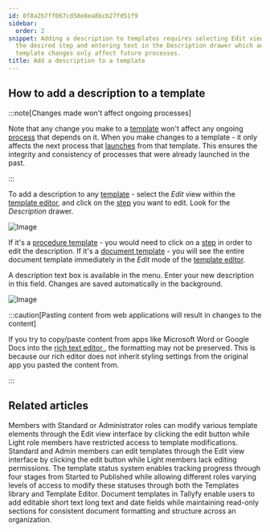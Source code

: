 ```yaml
---
id: 0f8a2b7ff067cd58e8ea8bcb27fd51f9
sidebar:
  order: 2
snippet: Adding a description to templates requires selecting Edit view clicking on
  the desired step and entering text in the Description drawer which auto-saves while
  template changes only affect future processes.
title: Add a description to a template
---
```


## How to add a description to a template

:::note[Changes made won't affect ongoing processes]

Note that any change you make to a [template](/products/pro/documenting/templates/) won't affect any ongoing [process](/products/pro/tracking-and-tasks/processes/) that depends on it. When you make changes to a template - it only affects the next process that [launches](/products/pro/launching/) from that template. This ensures the integrity and consistency of processes that were already launched in the past.

:::

To add a description to any [template](/products/pro/documenting/templates/) - select the _Edit_ view within the [template editor](/products/pro/documenting/templates/), and click on the [step](/products/pro/tracking-and-tasks/tasks/) you want to edit. Look for the _Description_ drawer.

![Image](https://screenshots.tallyfy.com/tallyfy%2Fpro%2Fdesktop-light-click-config-template.png)

If it's a [procedure template](/products/pro/documenting/templates/) - you would need to click on a [step](/products/pro/tracking-and-tasks/tasks/) in order to edit the description. If it's a [document template](/products/pro/documenting/documents/) - you will see the entire document template immediately in the _Edit_ mode of the [template editor](/products/pro/documenting/templates/).

A description text box is available in the menu. Enter your new description in this field. Changes are saved automatically in the background.

![Image](https://screenshots.tallyfy.com/tallyfy%2Fpro%2Fdesktop-light-description-template.png)

:::caution[Pasting content from web applications will result in changes to the content]

If you try to copy/paste content from apps like Microsoft Word or Google Docs into the [ rich text editor ](/products/pro/tracking-and-tasks/tasks/edit-task/how-can-i-use-tallyfys-rich-text-editor-for-tasks/), the formatting may not be preserved. This is because our rich editor does not inherit styling settings from the original app you pasted the content from.

:::


## Related articles
<CardGrid>
<LinkTitleCard header="<b>Templates > Edit a template</b>" href="/products/pro/documenting/templates/edit-templates/" > Members with Standard or Administrator roles can modify various template elements through the Edit view interface by clicking the edit button while Light role members have restricted access to template modifications. </LinkTitleCard>
<LinkTitleCard header="<b>Templates > Edit a template</b>" href="/products/pro/documenting/templates/edit-templates/" > Standard and Admin members can edit templates through the Edit view interface by clicking the edit button while Light members lack editing permissions. </LinkTitleCard>
<LinkTitleCard header="<b>Edit Templates > Change a template's status</b>" href="/products/pro/documenting/templates/edit-templates/change-template-state/" > The template status system enables tracking progress through four stages from Started to Published while allowing different roles varying levels of access to modify these statuses through both the Templates library and Template Editor. </LinkTitleCard>
<LinkTitleCard header="<b>Documents > Add fields to document templates</b>" href="/products/pro/documenting/documents/how-can-i-add-editable-fields-to-my-tallyfy-documents/" > Document templates in Tallyfy enable users to add editable short text long text and date fields while maintaining read-only sections for consistent document formatting and structure across an organization. </LinkTitleCard>
</CardGrid>